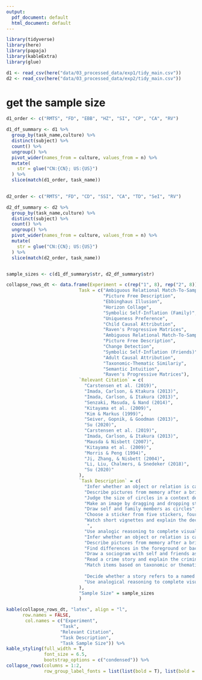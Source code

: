 ```yaml
---
output:
  pdf_document: default
  html_document: default
---
```

```r
library(tidyverse)
library(here)
library(papaja)
library(kableExtra)
library(glue)

d1 <- read_csv(here("data/03_processed_data/exp1/tidy_main.csv"))
d2 <- read_csv(here("data/03_processed_data/exp2/tidy_main.csv"))

```

# get the sample size 

```r
d1_order <- c("RMTS", "FD", "EBB", "HZ", "SI", "CP", "CA", "RV")

d1_df_summary <- d1 %>% 
  group_by(task_name,culture) %>% 
  distinct(subject) %>% 
  count() %>% 
  ungroup() %>% 
  pivot_wider(names_from = culture, values_from = n) %>% 
  mutate(
    str = glue("CN:{CN}; US:{US}")
  ) %>% 
  slice(match(d1_order, task_name))
  

d2_order <- c("RMTS", "FD", "CD", "SSI", "CA", "TD", "SeI", "RV")

d2_df_summary <- d2 %>% 
  group_by(task_name,culture) %>% 
  distinct(subject) %>% 
  count() %>% 
  ungroup() %>% 
  pivot_wider(names_from = culture, values_from = n) %>% 
  mutate(
    str = glue("CN:{CN}; US:{US}")
  ) %>% 
  slice(match(d2_order, task_name))


sample_sizes <- c(d1_df_summary$str, d2_df_summary$str)


```

\renewcommand{\arraystretch}{1.5}

```r

collapse_rows_dt <- data.frame(Experiment = c(rep("1", 8), rep("2", 8)),
                           Task = c("Ambiguous Relational Match-To-Sample (RMTS)", 
                                    "Picture Free Description", 
                                    "Ebbinghaus Illusion", 
                                    "Horizon Collage", 
                                    "Symbolic Self-Inflation (Family)", 
                                    "Uniqueness Preference", 
                                    "Child Causal Attribution", 
                                    "Raven's Progressive Matrices", 
                                    "Ambiguous Relational Match-To-Sample (RMTS)", 
                                    "Picture Free Description", 
                                    "Change Detection", 
                                    "Symbolic Self-Inflation (Friends)", 
                                    "Adult Causal Attribution", 
                                    "Taxonomic-Thematic Similariy", 
                                    "Semantic Intuition", 
                                    "Raven's Progressive Matrices"), 
                           `Relevant Citation` = c(
                             "Carstensen et al. (2019)", 
                             "Imada, Carlson, & Ktakura (2013)", 
                             "Imada, Carlson, & Itakura (2013)", 
                             "Senzaki, Masuda, & Nand (2014)",
                             "Kitayama et al. (2009)",
                             "Kim & Markus (1999)", 
                             "Seiver, Gopnik, & Goodman (2013)",
                             "Su (2020)",
                             "Carstensen et al. (2019)",
                             "Imada, Carlson, & Itakura (2013)", 
                             "Mausda & Nisbett (2007)", 
                             "Kitayama et al. (2009)", 
                             "Morris & Peng (1994)", 
                             "Ji, Zhang, & Nisbett (2004)", 
                             "Li, Liu, Chalmers, & Snedeker (2018)", 
                             "Su (2020)"
                           ), 
                           `Task Description` = c(
                             "Infer whether an object or relation is causally relevant",
                             "Describe pictures from memory after a brief study period",
                             "Judge the size of circles in a context designed to bias size judgments",
                             "Make an image by dragging and dropping stickers onto a display",
                             "Draw self and family members as circles",
                             "Choose a sticker from five stickers, four of which are the same color",
                             "Watch short vignettes and explain the decisions of the characters
                              ",
                             "Use analogic reasoning to complete visually-presented patterns",
                             "Infer whether an object or relation is causally relevant",
                             "Describe pictures from memory after a brief study period",
                             "Find differences in the foreground or background of two images",
                             "Draw a sociogram with self and friends as nodes, relationships as edges",
                             "Read a crime story and explain the criminal’s motivations",
                             "Match items based on taxonomic or thematic similarity (e.g., cow: chicken / grass)",
                             
                             "Decide whether a story refers to a named character (whose actions are mischaracterized) or the person who performed the actions (but had a different name)",
                             "Use analogical reasoning to complete visually-presented patterns"
                           ),
                           "Sample Size" = sample_sizes
                           )

kable(collapse_rows_dt, "latex", align = "l",
      row.names = FALSE, 
       col.names = c("Experiment", 
                    "Task", 
                    "Relevant Citation", 
                    "Task Description",
                    "Task Sample Size")) %>%
kable_styling(full_width = T, 
              font_size = 6.5, 
              bootstrap_options = c("condensed")) %>%
collapse_rows(columns = 1:2,
              row_group_label_fonts = list(list(bold = T), list(bold = T)))

```

